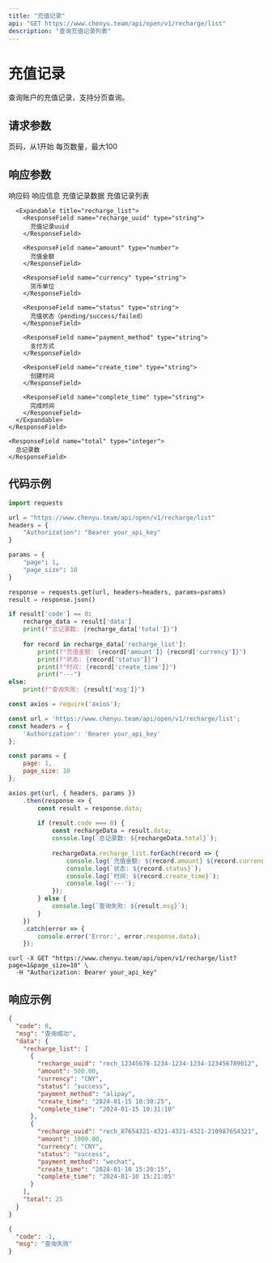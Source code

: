 ```yaml
---
title: "充值记录"
api: "GET https://www.chenyu.team/api/open/v1/recharge/list"
description: "查询充值记录列表"
---
```


# 充值记录

查询账户的充值记录，支持分页查询。

## 请求参数

<ParamField query="page" type="integer" default="1">
  页码，从1开始
</ParamField>

<ParamField query="page_size" type="integer" default="10">
  每页数量，最大100
</ParamField>

## 响应参数

<ResponseField name="code" type="integer">
  响应码
</ResponseField>

<ResponseField name="msg" type="string">
  响应信息
</ResponseField>

<ResponseField name="data" type="object">
  充值记录数据
  
  <Expandable title="data">
    <ResponseField name="recharge_list" type="array">
      充值记录列表
      
      <Expandable title="recharge_list">
        <ResponseField name="recharge_uuid" type="string">
          充值记录uuid
        </ResponseField>
        
        <ResponseField name="amount" type="number">
          充值金额
        </ResponseField>
        
        <ResponseField name="currency" type="string">
          货币单位
        </ResponseField>
        
        <ResponseField name="status" type="string">
          充值状态（pending/success/failed）
        </ResponseField>
        
        <ResponseField name="payment_method" type="string">
          支付方式
        </ResponseField>
        
        <ResponseField name="create_time" type="string">
          创建时间
        </ResponseField>
        
        <ResponseField name="complete_time" type="string">
          完成时间
        </ResponseField>
      </Expandable>
    </ResponseField>
    
    <ResponseField name="total" type="integer">
      总记录数
    </ResponseField>
  </Expandable>
</ResponseField>

## 代码示例

<CodeGroup>

```python Python
import requests

url = "https://www.chenyu.team/api/open/v1/recharge/list"
headers = {
    "Authorization": "Bearer your_api_key"
}

params = {
    "page": 1,
    "page_size": 10
}

response = requests.get(url, headers=headers, params=params)
result = response.json()

if result['code'] == 0:
    recharge_data = result['data']
    print(f"总记录数: {recharge_data['total']}")
    
    for record in recharge_data['recharge_list']:
        print(f"充值金额: {record['amount']} {record['currency']}")
        print(f"状态: {record['status']}")
        print(f"时间: {record['create_time']}")
        print("---")
else:
    print(f"查询失败: {result['msg']}")
```

```javascript JavaScript
const axios = require('axios');

const url = 'https://www.chenyu.team/api/open/v1/recharge/list';
const headers = {
    'Authorization': 'Bearer your_api_key'
};

const params = {
    page: 1,
    page_size: 10
};

axios.get(url, { headers, params })
    .then(response => {
        const result = response.data;
        
        if (result.code === 0) {
            const rechargeData = result.data;
            console.log(`总记录数: ${rechargeData.total}`);
            
            rechargeData.recharge_list.forEach(record => {
                console.log(`充值金额: ${record.amount} ${record.currency}`);
                console.log(`状态: ${record.status}`);
                console.log(`时间: ${record.create_time}`);
                console.log('---');
            });
        } else {
            console.log(`查询失败: ${result.msg}`);
        }
    })
    .catch(error => {
        console.error('Error:', error.response.data);
    });
```

```curl cURL
curl -X GET "https://www.chenyu.team/api/open/v1/recharge/list?page=1&page_size=10" \
  -H "Authorization: Bearer your_api_key"
```

</CodeGroup>

## 响应示例

<CodeGroup>

```json 成功响应
{
  "code": 0,
  "msg": "查询成功",
  "data": {
    "recharge_list": [
      {
        "recharge_uuid": "rech_12345678-1234-1234-1234-123456789012",
        "amount": 500.00,
        "currency": "CNY",
        "status": "success",
        "payment_method": "alipay",
        "create_time": "2024-01-15 10:30:25",
        "complete_time": "2024-01-15 10:31:10"
      },
      {
        "recharge_uuid": "rech_87654321-4321-4321-4321-210987654321",
        "amount": 1000.00,
        "currency": "CNY",
        "status": "success",
        "payment_method": "wechat",
        "create_time": "2024-01-10 15:20:15",
        "complete_time": "2024-01-10 15:21:05"
      }
    ],
    "total": 25
  }
}
```

```json 失败响应
{
  "code": -1,
  "msg": "查询失败"
}
```

</CodeGroup>